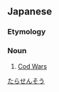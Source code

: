 ==Japanese==
{{ja-kanjitab|たら|せん|そう|yomi=y}}

===Etymology===
{{compound|lang=ja|sort=たらせんそう|鱈|tr1=tara|t1=cod|戦争|tr2=sensō|t2=war}}

===Noun===
{{ja-noun|たらせんそう}}

# [[w:Cod Wars|Cod Wars]]

[[Category:ja:War|たらせんそう]]